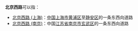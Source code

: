 '''北京西路'''可以指：
*[[北京西路_(上海)|北京西路 (上海)]]：[[中国|中国]][[上海市|上海市]][[黄浦区|黄浦区]]至[[静安区|静安区]]的一条东西向道路
*[[北京西路_(南京)|北京西路 (南京)]]：中国[[江苏省|江苏省]][[南京市|南京市]][[玄武区|玄武区]]的一条东西向道路

{{disambig|Cat=四字路名消歧义}}